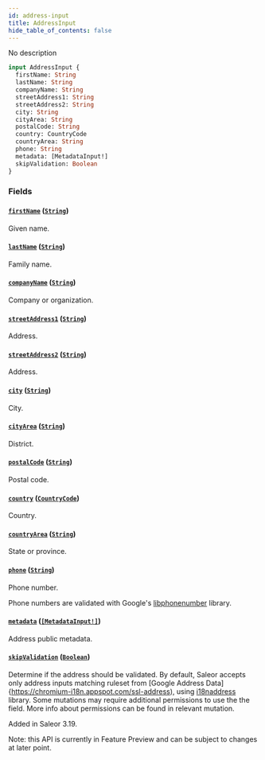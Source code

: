 ```yaml
---
id: address-input
title: AddressInput
hide_table_of_contents: false
---
```


No description

```graphql
input AddressInput {
  firstName: String
  lastName: String
  companyName: String
  streetAddress1: String
  streetAddress2: String
  city: String
  cityArea: String
  postalCode: String
  country: CountryCode
  countryArea: String
  phone: String
  metadata: [MetadataInput!]
  skipValidation: Boolean
}
```

### Fields

#### [`firstName`](#) ([`String`](../../../developer/api-reference/scalars/string))

Given name.

#### [`lastName`](#) ([`String`](../../../developer/api-reference/scalars/string))

Family name.

#### [`companyName`](#) ([`String`](../../../developer/api-reference/scalars/string))

Company or organization.

#### [`streetAddress1`](#) ([`String`](../../../developer/api-reference/scalars/string))

Address.

#### [`streetAddress2`](#) ([`String`](../../../developer/api-reference/scalars/string))

Address.

#### [`city`](#) ([`String`](../../../developer/api-reference/scalars/string))

City.

#### [`cityArea`](#) ([`String`](../../../developer/api-reference/scalars/string))

District.

#### [`postalCode`](#) ([`String`](../../../developer/api-reference/scalars/string))

Postal code.

#### [`country`](#) ([`CountryCode`](../../../developer/api-reference/enums/country-code))

Country.

#### [`countryArea`](#) ([`String`](../../../developer/api-reference/scalars/string))

State or province.

#### [`phone`](#) ([`String`](../../../developer/api-reference/scalars/string))

Phone number.

Phone numbers are validated with Google's [libphonenumber](https://github.com/google/libphonenumber) library.

#### [`metadata`](#) ([`[MetadataInput!]`](../../../developer/api-reference/inputs/metadata-input))

Address public metadata.

#### [`skipValidation`](#) ([`Boolean`](../../../developer/api-reference/scalars/boolean))

Determine if the address should be validated. By default, Saleor accepts only address inputs matching ruleset from [Google Address Data]&#x007B;https://chromium-i18n.appspot.com/ssl-address), using [i18naddress](https://github.com/mirumee/google-i18n-address) library. Some mutations may require additional permissions to use the the field. More info about permissions can be found in relevant mutation.

Added in Saleor 3.19.

Note: this API is currently in Feature Preview and can be subject to changes at later point.

